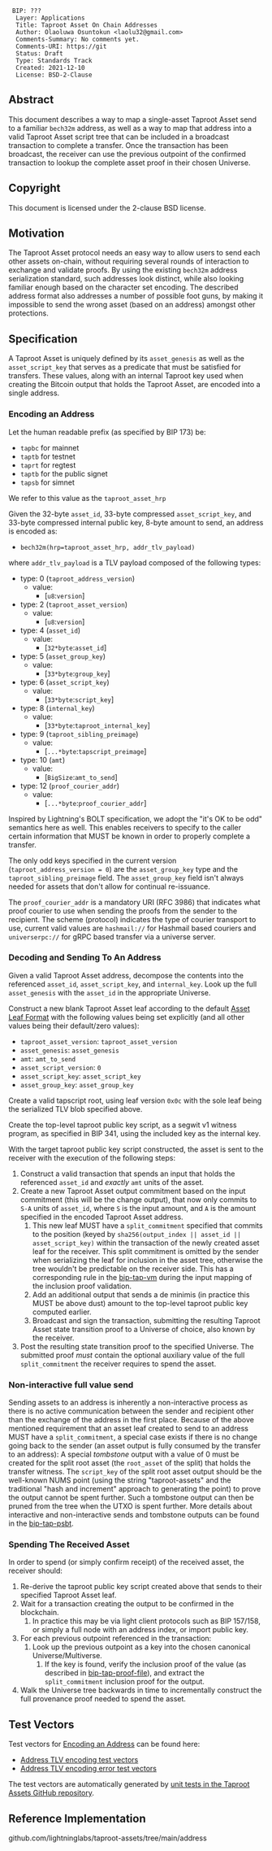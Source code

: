 <pre>
 BIP: ???
  Layer: Applications
  Title: Taproot Asset On Chain Addresses
  Author: Olaoluwa Osuntokun <laolu32@gmail.com>
  Comments-Summary: No comments yet.
  Comments-URI: https://git
  Status: Draft
  Type: Standards Track
  Created: 2021-12-10
  License: BSD-2-Clause
</pre>

==Abstract==

This document describes a way to map a single-asset Taproot Asset send to a
familiar <code>bech32m</code> address, as well as a way to map that address into
a valid Taproot Asset script tree that can be included in a broadcast
transaction to complete a transfer.
Once the transaction has been broadcast, the receiver can use the
previous outpoint of the confirmed transaction to lookup the complete asset
proof in their chosen Universe.

==Copyright==

This document is licensed under the 2-clause BSD license.

==Motivation==

The Taproot Asset protocol needs an easy way to allow users to send each other
assets on-chain, without requiring several rounds of interaction to exchange and
validate proofs. By using the existing <code>bech32m</code> address
serialization standard, such addresses look distinct, while also looking
familiar enough based on the character set encoding. The described address
format also addresses a number of possible foot guns, by making it impossible
to send the wrong asset (based on an address) amongst other protections.

==Specification==

A Taproot Asset is uniquely defined by its <code>asset_genesis</code> as well as
the <code>asset_script_key</code> that serves as a predicate that must be
satisfied for transfers. These values, along with an internal Taproot key used
when creating the Bitcoin output that holds the Taproot Asset, are encoded into
a single address.

===Encoding an Address===

Let the human readable prefix (as specified by BIP 173) be:

* <code>tapbc</code> for mainnet
* <code>taptb</code> for testnet
* <code>taprt</code> for regtest
* <code>taptb</code> for the public signet
* <code>tapsb</code> for simnet

We refer to this value as the <code>taproot_asset_hrp</code>

Given the 32-byte <code>asset_id</code>, 33-byte compressed
<code>asset_script_key</code>, and 33-byte compressed internal public
key, 8-byte amount to send, an address is encoded as:
* <code>bech32m(hrp=taproot_asset_hrp, addr_tlv_payload)</code>

where <code>addr_tlv_payload</code> is a TLV payload composed of the following
types:
* type: 0 (<code>taproot_address_version</code>)
** value:
*** [<code>u8</code>:<code>version</code>]
* type: 2 (<code>taproot_asset_version</code>)
** value:
*** [<code>u8</code>:<code>version</code>]
* type: 4 (<code>asset_id</code>)
** value:
*** [<code>32*byte</code>:<code>asset_id</code>]
* type: 5 (<code>asset_group_key</code>)
** value:
*** [<code>33*byte</code>:<code>group_key</code>]
* type: 6 (<code>asset_script_key</code>)
** value:
*** [<code>33*byte</code>:<code>script_key</code>]
* type: 8 (<code>internal_key</code>)
** value:
*** [<code>33*byte</code>:<code>taproot_internal_key</code>]
* type: 9 (<code>taproot_sibling_preimage</code>)
** value:
*** [<code>...*byte</code>:<code>tapscript_preimage</code>]
* type: 10 (<code>amt</code>)
** value:
*** [<code>BigSize</code>:<code>amt_to_send</code>]
* type: 12 (<code>proof_courier_addr</code>)
** value:
*** [<code>...*byte</code>:<code>proof_courier_addr</code>]

Inspired by Lightning's BOLT specification, we adopt the "it's OK to be odd"
semantics here as well. This enables receivers to specify to the caller certain
information that MUST be known in order to properly complete a transfer.

The only odd keys specified in the current version
(<code>taproot_address_version = 0</code>) are the <code>asset_group_key</code>
type and the <code>taproot_sibling_preimage</code> field. The
<code>asset_group_key</code> field isn't always needed for assets that don't
allow for continual re-issuance.

The <code>proof_courier_addr</code> is a mandatory URI (RFC 3986) that indicates
what proof courier to use when sending the proofs from the sender to the
recipient. The scheme (protocol) indicates the type of courier transport to use,
current valid values are <code>hashmail://</code> for Hashmail based couriers
and <code>universerpc://</code> for gRPC based transfer via a universe server.

===Decoding and Sending To An Address===

Given a valid Taproot Asset address, decompose the contents into the referenced
<code>asset_id</code>, <code>asset_script_key</code>, and
<code>internal_key</code>. Look up the full <code>asset_genesis</code> with the
<code>asset_id</code> in the appropriate Universe.

Construct a new blank Taproot Asset leaf according to the default
[[./bip-tap.mediawiki#asset-leaf-format|Asset Leaf Format]] with the following
values being set explicitly (and all other values being their default/zero
values):
* <code>taproot_asset_version</code>: <code>taproot_asset_version</code>
* <code>asset_genesis</code>: <code>asset_genesis</code>
* <code>amt</code>: <code>amt_to_send</code>
* <code>asset_script_version</code>: <code>0</code>
* <code>asset_script_key</code>: <code>asset_script_key</code>
* <code>asset_group_key</code>: <code>asset_group_key</code>

Create a valid tapscript root, using leaf version <code>0x0c</code> with the
sole leaf being the serialized TLV blob specified above.

Create the top-level taproot public key script, as a segwit v1 witness
program, as specified in BIP 341, using the included key as the internal key.

With the target taproot public key script constructed, the asset is sent to the
receiver with the execution of the following steps:
# Construct a valid transaction that spends an input that holds the referenced <code>asset_id</code> and ''exactly'' <code>amt</code> units of the asset.
# Create a new Taproot Asset output commitment based on the input commitment (this will be the change output), that now only commits to <code>S-A</code> units of <code>asset_id</code>, where <code>S</code> is the input amount, and <code>A</code> is the amount specified in the encoded Taproot Asset address.
## This new leaf MUST have a <code>split_commitment</code> specified that commits to the position (keyed by <code>sha256(output_index || asset_id || asset_script_key)</code> within the transaction of the newly created asset leaf for the receiver. This split commitment is omitted by the sender when serializing the leaf for inclusion in the asset tree, otherwise the tree wouldn't be predictable on the receiver side. This has a corresponding rule in the [[./bip-tap-vm.mediawiki|bip-tap-vm]] during the input mapping of the inclusion proof validation.
## Add an additional output that sends a de minimis (in practice this MUST be above dust) amount to the top-level taproot public key computed earlier.
## Broadcast and sign the transaction, submitting the resulting Taproot Asset state transition proof to a Universe of choice, also known by the receiver.
# Post the resulting state transition proof to the specified Universe. The submitted proof ''must'' contain the optional auxiliary value of the full <code>split_commitment</code> the receiver requires to spend the asset.

===Non-interactive full value send===

Sending assets to an address is inherently a non-interactive process as there is
no active communication between the sender and recipient other than the exchange
of the address in the first place.
Because of the above mentioned requirement that an asset leaf created to send to
an address MUST have a <code>split_commitment</code>, a special case exists if
there is no change going back to the sender (an asset output is fully consumed
by the transfer to an address): A special ''tombstone'' output with a value of
0 must be created for the split root asset (the <code>root_asset</code> of the
split) that holds the transfer witness. The <code>script_key</code> of the
split root asset output should be the well-known NUMS point (using the string
"taproot-assets" and the traditional "hash and increment" approach to generating
the point) to prove the output cannot be spent further. Such a tombstone output
can then be pruned from the tree when the UTXO is spent further.
More details about interactive and non-interactive sends and tombstone outputs
can be found in the [[./bip-tap-psbt.mediawiki|bip-tap-psbt]].

===Spending The Received Asset===

In order to spend (or simply confirm receipt) of the received asset, the
receiver should:
# Re-derive the taproot public key script created above that sends to their specified Taproot Asset leaf.
# Wait for a transaction creating the output to be confirmed in the blockchain.
## In practice this may be via light client protocols such as BIP 157/158, or simply a full node with an address index, or import public key.
# For each previous outpoint referenced in the transaction:
## Look up the previous outpoint as a key into the chosen canonical Universe/Multiverse.
### If the key is found, verify the inclusion proof of the value (as described in [[./bip-tap-proof-file.mediawiki|bip-tap-proof-file]]), and extract the <code>split_commitment</code> inclusion proof for the output.
# Walk the Universe tree backwards in time to incrementally construct the full provenance proof needed to spend the asset.

==Test Vectors==

Test vectors for [[Encoding an Address]] can be found here:
* [[bip-tap-addr/address_tlv_encoding_generated.json|Address TLV encoding test vectors]]
* [[bip-tap-addr/address_tlv_encoding_error_cases.json|Address TLV encoding error test vectors]]

The test vectors are automatically generated by
[https://github.com/lightninglabs/taproot-assets/tree/main/address unit tests in
the Taproot Assets GitHub repository].

==Reference Implementation==

github.com/lightninglabs/taproot-assets/tree/main/address

